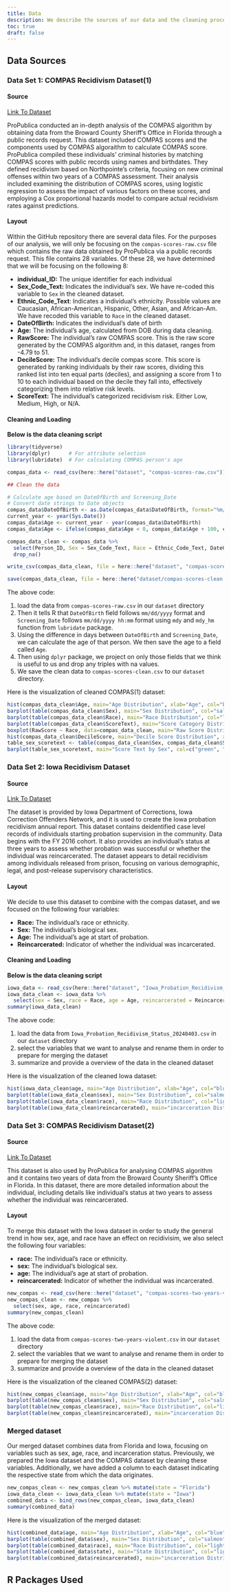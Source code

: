 ```yaml
---
title: Data
description: We describe the sources of our data and the cleaning process.
toc: true
draft: false
---
```


## Data Sources

### Data Set 1: COMPAS Recidivism Dataset(1)

#### Source

[Link To Dataset](https://github.com/propublica/compas-analysis)

ProPublica conducted an in-depth analysis of the COMPAS algorithm by obtaining data from the Broward County Sheriff’s Office in Florida through a public records request. This dataset included COMPAS scores and the components used by COMPAS algoraithm to calculate COMPAS score. ProPublica compiled these individuals' criminal histories by matching COMPAS scores with public records using names and birthdates. They defined recidivism based on Northpointe’s criteria, focusing on new criminal offenses within two years of a COMPAS assessment. Their analysis included examining the distribution of COMPAS scores, using logistic regression to assess the impact of various factors on these scores, and employing a Cox proportional hazards model to compare actual recidivism rates against predictions.

#### Layout

Within the GitHub repository there are several data files. For the purposes of our analysis, we will only be focusing on the `compas-scores-raw.csv` file which contains the raw data obtained by ProPublica via a public records request. This file contains 28 variables. Of these 28, we have determined that we will be focusing on the following 8:

-   **individual_ID:** The unique identifier for each individual
-   **Sex_Code_Text:** Indicates the individual's sex. We have re-coded this variable to `Sex` in the cleaned dataset.
-   **Ethnic_Code_Text**: Indicates a individual's ethnicity. Possible values are Caucasian, African-American, Hispanic, Other, Asian, and African-Am. We have recoded this variable to `Race` in the cleaned dataset.
-   **DateOfBirth:** Indicates the individual's date of birth
-   **Age:** The individual's age, calculated from DOB during data cleaning.
-   **RawScore:** The individual's raw COMPAS score. This is the raw score generated by the COMPAS algorithm and, in this dataset, ranges from -4.79 to 51.
-   **DecileScore:** The individual's decile compas score. This score is generated by ranking individuals by their raw scores, dividing this ranked list into ten equal parts (deciles), and assigning a score from 1 to 10 to each individual based on the decile they fall into, effectively categorizing them into relative risk levels.
-   **ScoreText:** The individual's categorized recidivism risk. Either Low, Medium, High, or N/A.

#### Cleaning and Loading

**Below is the data cleaning script**

```r
library(tidyverse)
library(dplyr)      # For attribute selection
library(lubridate)  # For calculating COMPAS person's age

compas_data <- read_csv(here::here("dataset", "compas-scores-raw.csv"))

## Clean the data

# Calculate age based on DateOfBirth and Screening_Date
# Convert date strings to Date objects
compas_data$DateOfBirth <- as.Date(compas_data$DateOfBirth, format="%m/%d/%y")
current_year <- year(Sys.Date())
compas_data$Age <- current_year - year(compas_data$DateOfBirth)
compas_data$Age <- ifelse(compas_data$Age < 0, compas_data$Age + 100, compas_data$Age)

compas_data_clean <- compas_data %>%
  select(Person_ID, Sex = Sex_Code_Text, Race = Ethnic_Code_Text, DateOfBirth, Age, RawScore, DecileScore, ScoreText) %>% 
  drop_na()

write_csv(compas_data_clean, file = here::here("dataset", "compas-scores-clean.csv"))

save(compas_data_clean, file = here::here("dataset/compas-scores-clean.RData"))
```

The above code:

1.  load the data from `compas-scores-raw.csv` in our `dataset` directory
2.  Then it tells R that `DateOfBirth` field follows `mm/dd/yyyy` format and `Screening_Date` follows `mm/dd/yyyy hh:mm` format using `mdy` and `mdy_hm` function from `lubridate` package.
3.  Using the difference in days between `DateOfBirth` and `Screening_Date`, we can calculate the age of that person. We then save the age to a field called `Age`.
4.  Then using `dplyr` package, we project on only those fields that we think is useful to us and drop any triples with na values.
5.  We save the clean data to `compas-scores-clean.csv` to our `dataset` directory.

Here is the visualization of cleaned COMPAS(1) dataset:

```r
hist(compas_data_clean$Age, main="Age Distribution", xlab="Age", col="blue", breaks=50)
barplot(table(compas_data_clean$Sex), main="Sex Distribution", col="salmon")
barplot(table(compas_data_clean$Race), main="Race Distribution", col="lightblue")
barplot(table(compas_data_clean$ScoreText), main="Score Category Distribution", col="lightgreen")
boxplot(RawScore ~ Race, data=compas_data_clean, main="Raw Score Distribution by Race", xlab="Race", ylab="Raw Score", col="yellow")
hist(compas_data_clean$DecileScore, main="Decile Score Distribution", xlab="Decile Score", col="gray", breaks=10)
table_sex_scoretext <- table(compas_data_clean$Sex, compas_data_clean$ScoreText)
barplot(table_sex_scoretext, main="Score Text by Sex", col=c("green", "red", "blue"), legend=TRUE)
```

### Data Set 2: Iowa Recidivism Dataset

#### Source

[Link To Dataset](https://data.iowa.gov/Correctional-System/Iowa-Probation-Recidivism-Status/pax6-5xni/about_data)

The dataset is provided by Iowa Department of Corrections, Iowa Correction Offenders Network, and it is used to create the Iowa probation recidivism annual report. This dataset contains deidentified case level records of individuals starting probation supervision in the community. Data begins with the FY 2016 cohort. It also provides an individual's status at three years to assess whether probation was successful or whether the individual was reincarcerated. The dataset appears to detail recidivism among individuals released from prison, focusing on various demographic, legal, and post-release supervisory characteristics.

#### Layout

We decide to use this dataset to combine with the compas dataset, and we focused on the following four variables:

-   **Race:** The individual's race or ethnicity.
-   **Sex:** The individual's biological sex.
-   **Age:** The individual's age at start of probation.
-   **Reincarcerated:** Indicator of whether the individual was incarcerated.

#### Cleaning and Loading

**Below is the data cleaning script**

```r
iowa_data <- read_csv(here::here("dataset", "Iowa_Probation_Recidivism_Status_20240403.csv"))
iowa_data_clean <- iowa_data %>%
  select(sex = Sex, race = Race, age = Age, reincarcerated = Reincarcerated)
summary(iowa_data_clean)
```

The above code:

1.  load the data from `Iowa_Probation_Recidivism_Status_20240403.csv` in our `dataset` directory
2.  select the variables that we want to analyse and rename them in order to prepare for merging the dataset
3.  summarize and provide a overview of the data in the cleaned dataset

Here is the visualization of the cleaned Iowa dataset:

```r
hist(iowa_data_clean$age, main="Age Distribution", xlab="Age", col="blue", breaks=50)
barplot(table(iowa_data_clean$sex), main="Sex Distribution", col="salmon")
barplot(table(iowa_data_clean$race), main="Race Distribution", col="lightblue")
barplot(table(iowa_data_clean$reincarcerated), main="incarceration Distribution", col="lightyellow")
```

### Data Set 3: COMPAS Recidivism Dataset(2)

#### Source

[Link To Dataset](https://github.com/propublica/compas-analysis)

This dataset is also used by ProPublica for analysing COMPAS algorithm and it contains two years of data from the Broward County Sheriff’s Office in Florida. In this dataset, there are more detailed information about the individual, including details like individual's status at two years to assess whether the individual was reincarcerated.

#### Layout

To merge this dataset with the Iowa dataset in order to study the general trend in how sex, age, and race have an effect on recidivisim, we also select the following four variables:

-   **race:** The individual's race or ethnicity.
-   **sex:** The individual's biological sex.
-   **age:** The individual's age at start of probation.
-   **reincarcerated:** Indicator of whether the individual was incarcerated.

```r
new_compas <- read_csv(here::here("dataset", "compas-scores-two-years-violent.csv"))
new_compas_clean <- new_compas %>%
  select(sex, age, race, reincarcerated)
summary(new_compas_clean)
```

The above code:

1.  load the data from `compas-scores-two-years-violent.csv` in our `dataset` directory
2.  select the variables that we want to analyse and rename them in order to prepare for merging the dataset
3.  summarize and provide a overview of the data in the cleaned dataset

Here is the visualization of the cleaned COMPAS(2) dataset:

```r
hist(new_compas_clean$age, main="Age Distribution", xlab="Age", col="blue", breaks=50)
barplot(table(new_compas_clean$sex), main="Sex Distribution", col="salmon")
barplot(table(new_compas_clean$race), main="Race Distribution", col="lightblue")
barplot(table(new_compas_clean$reincarcerated), main="incarceration Distribution", col="lightyellow")
```

### Merged dataset

Our merged dataset combines data from Florida and Iowa, focusing on variables such as sex, age, race, and incarceration status. Previously, we prepared the Iowa dataset and the COMPAS dataset by cleaning these variables. Additionally, we have added a column to each dataset indicating the respective state from which the data originates.

```r
new_compas_clean <- new_compas_clean %>% mutate(state = "Florida")
iowa_data_clean <- iowa_data_clean %>% mutate(state = "Iowa")
combined_data <- bind_rows(new_compas_clean, iowa_data_clean)
summary(combined_data)
```

Here is the visualization of the merged dataset:

```r
hist(combined_data$age, main="Age Distribution", xlab="Age", col="blue", breaks=50)
barplot(table(combined_data$sex), main="Sex Distribution", col="salmon")
barplot(table(combined_data$race), main="Race Distribution", col="lightblue")
barplot(table(combined_data$state), main="State Distribution", col="lightgreen")
barplot(table(combined_data$reincarcerated), main="incarceration Distribution", col="lightyellow")
```

## R Packages Used